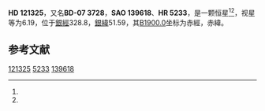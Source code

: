 {{Starbox begin
| name = HD 121325
}}
{{Starbox observe
| epoch = [[J2000.0|J2000.0]]
| constell = {{星座名待查}}<ref name=SIMBAD>{{cite web
 | url=http://simbad.u-strasbg.fr/simbad/sim-id?Ident=HR+5233
 | title =Pulsating variable Star
 | publisher=Centre de Données astronomiques de Strasbourg
 | work=SIMBAD
 | accessdate=2012-07-13}}</ref><ref name=DATA>{{cite web
 | url=http://vizier.u-strasbg.fr/viz-bin/VizieR-5?-out.add=.&-source=5050&-corr=PK=HR&-out.max=9999&HR=5233
 | title=VizieR Detailed Page
 | accessdate=2012-07-13
 | archive-date=2016-03-05
 | archive-url=https://web.archive.org/web/20160305005252/http://vizier.u-strasbg.fr/viz-bin/VizieR-5?-out.add=.&-source=5050&-corr=PK=HR&-out.max=9999&HR=5233
 | dead-url=no
 }}</ref>
| 星官 = 
| ra = {{RA|13|54|58.2}}<ref name=SIMBAD /><ref name=DATA />
| dec = {{DEC|-8|3|32}}<ref name=SIMBAD /><ref name=DATA />
| appmag_v = 6.19<ref name=SIMBAD /><ref name=DATA />
}}
{{Starbox character
| class = F8V+G0<ref name=SIMBAD /><ref name=DATA />
| b-v = 0.53<ref name=SIMBAD /><ref name=DATA />
| u-b = 0.01<ref name=SIMBAD /><ref name=DATA />
| r-i = <ref name=SIMBAD /><ref name=DATA />
| variable = 
}}
{{Starbox astrometry
| radial_v = 0.01
| prop_mo_ra = -19
| parallax = 0.02
| p_error = 
}}
{{Starbox catalog
| names =BD-07 3728，[[SAO星表|SAO]] 139618，[[HD星表|HD]] 121325，[[HR星表|HR]] 5233}}
{{Starbox reference |Simbad=HR+5233}}
{{Starbox end}}

'''HD 121325'''，又名'''BD-07 3728'''，'''SAO 139618'''、'''HR 5233'''，是一颗恒星<ref name=SIMBAD /><ref name=DATA />，视星等为6.19，位于[[銀道座標系|銀經]]328.8，[[銀道座標系|銀緯]]51.59，其[[B1900.0|B1900.0]]坐标为赤經{{RA|13|49|43.3}}，赤緯{{DEC|-7|51.59|0}}。

== 参考文献 ==
{{reflist}}

{{star-stub}}

[[Category:HD和HDE天體|121325]]
[[Category:HR天體|5233]]
[[Category:SAO天體|139618]]